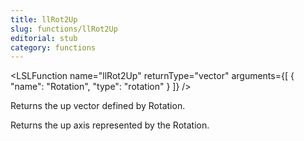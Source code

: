 ```yaml
---
title: llRot2Up
slug: functions/llRot2Up
editorial: stub
category: functions
---
```


<LSLFunction
	name="llRot2Up"
	returnType="vector"
	arguments={[
	{
		"name": "Rotation",
		"type": "rotation"
	}
]}
/>

Returns the up vector defined by Rotation.

Returns the up axis represented by the Rotation.
